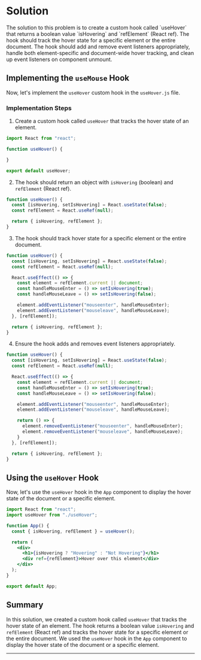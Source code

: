 
# Solution

<Callout>
  The solution to this problem is to create a custom hook called `useHover` that returns a boolean value `isHovering` and `refElement` (React ref). The hook should track the hover state for a specific element or the entire document. The hook should add and remove event listeners appropriately, handle both element-specific and document-wide hover tracking, and clean up event listeners on component unmount.
</Callout>

## Implementing the `useMouse` Hook

Now, let's implement the `useHover` custom hook in the `useHover.js` file.

### Implementation Steps
1. Create a custom hook called `useHover` that tracks the hover state of an element.

```jsx
import React from "react";

function useHover() {

}

export default useHover;
```

2. The hook should return an object with `isHovering` (boolean) and `refElement` (React ref).

```jsx
function useHover() {
  const [isHovering, setIsHovering] = React.useState(false);
  const refElement = React.useRef(null);

  return { isHovering, refElement };
}
```

3. The hook should track hover state for a specific element or the entire document.

```jsx
function useHover() {
  const [isHovering, setIsHovering] = React.useState(false);
  const refElement = React.useRef(null);

  React.useEffect(() => {
    const element = refElement.current || document;
    const handleMouseEnter = () => setIsHovering(true);
    const handleMouseLeave = () => setIsHovering(false);

    element.addEventListener("mouseenter", handleMouseEnter);
    element.addEventListener("mouseleave", handleMouseLeave);
  }, [refElement]);

  return { isHovering, refElement };
}
```

4. Ensure the hook adds and removes event listeners appropriately.

```jsx
function useHover() {
  const [isHovering, setIsHovering] = React.useState(false);
  const refElement = React.useRef(null);

  React.useEffect(() => {
    const element = refElement.current || document;
    const handleMouseEnter = () => setIsHovering(true);
    const handleMouseLeave = () => setIsHovering(false);

    element.addEventListener("mouseenter", handleMouseEnter);
    element.addEventListener("mouseleave", handleMouseLeave);

    return () => {
      element.removeEventListener("mouseenter", handleMouseEnter);
      element.removeEventListener("mouseleave", handleMouseLeave);
    }
  }, [refElement]);

  return { isHovering, refElement };
}
```

## Using the `useHover` Hook

Now, let's use the `useHover` hook in the `App` component to display the hover state of the document or a specific element.
  
```jsx
import React from "react";
import useHover from "./useHover";

function App() {
  const { isHovering, refElement } = useHover();

  return (
    <div>
      <h1>{isHovering ? "Hovering" : "Not Hovering"}</h1>
      <div ref={refElement}>Hover over this element</div>
    </div>
  );
}

export default App;
```

## Summary

In this solution, we created a custom hook called `useHover` that tracks the hover state of an element. The hook returns a boolean value `isHovering` and `refElement` (React ref) and tracks the hover state for a specific element or the entire document. We used the `useHover` hook in the `App` component to display the hover state of the document or a specific element.

---